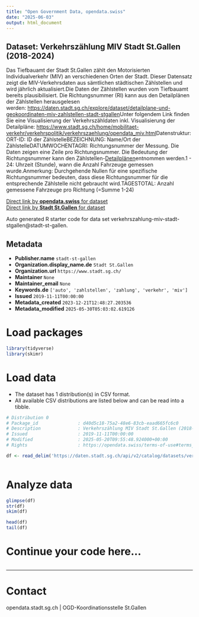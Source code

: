 ```yaml
---
title: "Open Government Data, opendata.swiss"
date: "2025-06-03"
output: html_document
---
```


## Dataset: Verkehrszählung MIV Stadt St.Gallen (2018-2024)

Das Tiefbauamt der Stadt St.Gallen zählt den Motorisierten Individualverkehr (MIV) an verschiedenen Orten der Stadt. Dieser Datensatz zeigt die MIV-Verkehrsdaten aus sämtlichen städtischen Zählstellen und wird jährlich aktualisiert.Die Daten der Zählstellen wurden vom Tiefbauamt bereits plausibilisiert. Die Richtungsnummer (RI) kann aus den Detailplänen der Zählstellen herausgelesen werden: [https://daten.stadt.sg.ch/explore/dataset/detailplane-und-geokoordinaten-miv-zahlstellen-stadt-stgallen](https://daten.stadt.sg.ch/explore/dataset/detailplane-und-geokoordinaten-miv-zahlstellen-stadt-stgallen)Unter folgendem Link finden Sie eine Visualisierung der Verkehrszähldaten inkl. Visualisierung der Detailpläne: [https://www.stadt.sg.ch/home/mobilitaet-verkehr/verkehrspolitik/verkehrszaehlung/opendata_miv.html](https://www.stadt.sg.ch/home/mobilitaet-verkehr/verkehrspolitik/verkehrszaehlung/opendata_miv.html)Datenstruktur:ORT-ID: ID der ZählstelleBEZEICHNUNG: Name/Ort der ZählstelleDATUMWOCHENTAGRI: Richtungsnummer der Messung. Die Daten zeigen eine Zeile pro Richtungsnummer. Die Bedeutung der Richtungsnummer kann den Zählstellen-[Detailplänen ](https://daten.stadt.sg.ch/explore/dataset/detailplane-und-geokoordinaten-miv-zahlstellen-stadt-stgallen)entnommen werden.1 - 24: Uhrzeit (Stunde), wann die Anzahl Fahrzeuge gemessen wurde.Anmerkung: Durchgehende Nullen für eine spezifische Richtungsnummer bedeuten, dass diese Richtungsnummer für die entsprechende Zählstelle nicht gebraucht wird.TAGESTOTAL: Anzahl gemessene Fahrzeuge pro Richtung (=Summe 1-24)

[Direct link by **opendata.swiss** for dataset](https://opendata.swiss/de/dataset/verkehrszahlung-miv-stadt-st-gallen-2018-2022)<br>
[Direct link by **Stadt St.Gallen** for dataset](https://daten.stadt.sg.ch/explore/dataset/verkehrszahlung-miv-stadt-stgallen/)

Auto generated R starter code for data set verkehrszahlung-miv-stadt-stgallen@stadt-st-gallen.

## Metadata

- **Publisher.name** `stadt-st-gallen`
- **Organization.display_name.de** `Stadt St.Gallen`
- **Organization.url** `https://www.stadt.sg.ch/`
- **Maintainer** `None`
- **Maintainer_email** `None`
- **Keywords.de** `['auto', 'zahlstellen', 'zahlung', 'verkehr', 'miv']`
- **Issued** `2019-11-11T00:00:00`
- **Metadata_created** `2023-12-21T12:48:27.203536`
- **Metadata_modified** `2025-05-30T05:03:02.619126`


# Load packages

```r

library(tidyverse)
library(skimr)

```

# Load data

-   The dataset has 1 distribution(s) in CSV format.
-   All available CSV distributions are listed below and can be read into a tibble.

```r

# Distribution 0
# Package_id               : d40d5c18-75a2-48e6-83cb-eaad665fc6c0
# Description              : Verkehrszählung MIV Stadt St.Gallen (2018-2024) (csv)
# Issued                   : 2019-11-11T00:00:00
# Modified                 : 2025-05-20T09:55:48.924000+00:00
# Rights                   : https://opendata.swiss/terms-of-use#terms_by

df <- read_delim('https://daten.stadt.sg.ch/api/v2/catalog/datasets/verkehrszahlung-miv-stadt-stgallen/exports/csv?use_labels=true')



```

# Analyze data

```r

glimpse(df)
str(df)
skim(df)

head(df)
tail(df)

```

# Continue your code here...

```r

```

------------------------------------------------------------------------

# Contact

opendata.stadt.sg.ch | OGD-Koordinationsstelle St.Gallen
